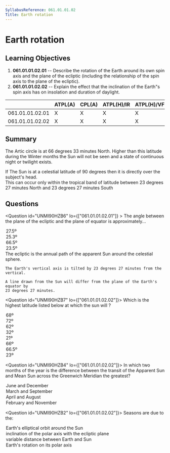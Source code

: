 ```yaml
---
SyllabusReference: 061.01.01.02
Title: Earth rotation
---
```


# Earth rotation

## Learning Objectives

1. **061.01.01.02.01** -- Describe the rotation of the Earth around its own spin
   axis and the plane of the ecliptic (including the relationship of the spin
   axis to the plane of the ecliptic).
2. **061.01.01.02.02** -- Explain the effect that the inclination of the Earth"s
   spin axis has on insolation and duration of daylight.

|                 | ATPL(A) | CPL(A) | ATPL(H)/IR | ATPL(H)/VFR | CPL(H) | IR  | CBIR(A) |
| --------------- | ------- | ------ | ---------- | ----------- | ------ | --- | ------- |
| 061.01.01.02.01 | X       | X      | X          | X           | X      |     |         |
| 061.01.01.02.02 | X       | X      | X          | X           | X      |     |         |

## Summary

The Artic circle is at 66 degrees 33 minutes North. Higher than this latitude
during the Winter months the Sun will not be seen and a state of continuous
night or twilight exists.

If The Sun is at a celestial latitude of 90 degrees then it is directly over the
subject's head.  
This can occur only within the tropical band of latitude between 23 degrees 27
minutes North and 23 degrees 27 minutes South

## Questions

<Question id="UNMI90HZB6"  lo={["061.01.01.02.01"]}  >
  <Text  variant="oneCorrect">
    The angle between the plane of the ecliptic and the plane of equator is approximately...
  </Text>
  <Option>27.5º</Option>
  <Option>25.3º</Option>
  <Option>66.5º</Option>
  <Option correct>23.5º</Option>      
  <Explanation>
    The ecliptic is the annual path of the apparent Sun around the celestial sphere.

    The Earth's vertical axis is tilted by 23 degrees 27 minutes from the vertical.

    A line drawn from the Sun will differ from the plane of the Earth's equator by
    23 degrees 27 minutes.

  </Explanation>
</Question>

<Question id="UNMI90HZB7" lo={["061.01.01.02.02"]}>
  <Text variant="oneCorrect">
    Which is the highest latitude listed below at which the sun will <Subject />?
  </Text>
  <Option>68º</Option>
  <Option>72º</Option>
  <Option>62º</Option>
  <Option>32º</Option>
  <Option>21º</Option>
  <Option
    why="The Artic / Polar circle is at 66 degrees 33 minutes North / South."
    definition="rise above the horizon and set every day"
  >
    66º
  </Option>
  <Option
    why="The Artic / Polar circle is at 66 degrees 33 minutes North / South."
    definition="rise above the horizon and set every day"
  >
    66.5º
  </Option>
  <Option
    why="The tropic of Cancer / Capricorn is at 23 degrees 25 minutes North / South"
    subject={[
      [
        "reach an altitude of 90º above the horizon at some time during the year",
      ],
    ]}
  >
    23º
  </Option>
</Question>

<Question id="UNMI90HZB4" lo={["061.01.01.02.02"]}>
  <Text variant="oneCorrect">
    In which two months of the year is the difference between the transit of the
    Apparent Sun and Mean Sun across the Greenwich Meridian the greatest?
  </Text>
  <Option>June and December</Option>
  <Option>March and September</Option>
  <Option>April and August</Option>
  <Option correct>February and November</Option>
</Question>

<Question id="UNMI90HZB2" lo={["061.01.01.02.02"]}>
  <Text variant="oneCorrect">Seasons are due to the:</Text>
  <Option>Earth's elliptical orbit around the Sun</Option>
  <Option correct>inclination of the polar axis with the ecliptic plane</Option>
  <Option>variable distance between Earth and Sun</Option>
  <Option>Earth's rotation on its polar axis</Option>
</Question>
